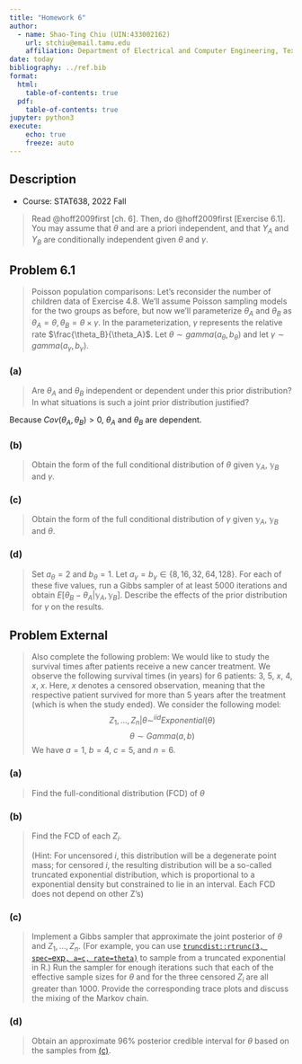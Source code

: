 ```yaml
---
title: "Homework 6"
author: 
  - name: Shao-Ting Chiu (UIN:433002162)
    url: stchiu@email.tamu.edu
    affiliation: Department of Electrical and Computer Engineering, Texas A\&M University
date: today
bibliography: ../ref.bib
format:
  html:
    table-of-contents: true
  pdf:
    table-of-contents: true
jupyter: python3  
execute: 
    echo: true
    freeze: auto
---
```


## Description

- Course: STAT638, 2022 Fall

> Read @hoff2009first [ch. 6].
> Then, do @hoff2009first [Exercise 6.1]. You may assume that $\theta$ and \gamma are a priori independent, and that $Y_A$ and $Y_B$ are conditionally independent given $\theta$ and $\gamma$.

## Problem 6.1

> Poisson population comparisons: Let's reconsider the number of children data of Exercise 4.8. We'll assume Poisson sampling models for the two groups as before, but now we'll parameterize $\theta_A$ and $\theta_B$ as $\theta_A = \theta, \theta_B = \theta\times \gamma$. In the parameterization, $\gamma$ represents the relative rate $\frac{\theta_B}{\theta_A}$. Let $\theta\sim gamma(a_\theta, b_\theta)$ and let $\gamma\sim gamma(a_\gamma, b_\gamma)$.

### (a)
> Are $\theta_A$ and $\theta_B$ independent or dependent under this prior distribution? In what situations is such a joint prior distribution justified?

\begin{align}
    Cov(\theta_A, \theta_B)%
    &= E[\theta_A\theta_B] - E[\theta_A]E[\theta_B]\\
    &= E[\theta \theta\gamma] - E[\theta]E[\theta\gamma]\\ 
    &= E[\theta^2 \gamma] - E[\theta]E[\theta\gamma]\\ 
    &= E[\theta^2]E[\gamma] - E[\theta]^2 E[\gamma]\\ 
    &= E[\gamma](E[\theta^2] - E[\theta]^2)\\ 
    &= E[\gamma]Var[\theta]\\ 
    &= \frac{a_{\gamma}}{b_{\gamma}}\frac{a_{\theta}}{b_{\theta}^2}\\ 
    &\neq 0
\end{align}

Because $Cov(\theta_A, \theta_B) > 0$, $\theta_A$ and $\theta_B$ are dependent.

### (b)
> Obtain the form of the full conditional distribution of $\theta$ given $\mathbb{y}_A$, $\mathbb{y}_B$ and $\gamma$.

\begin{align}
    p(\theta | y_A, y_B, \gamma)%
    &= \frac{p(y_A, y_B, \gamma | \theta)p(\theta)}{p(y_A, y_B, \gamma)}\\
    &\propto p(y_A, y_B, \gamma|\theta)p(\theta)\\ 
    &= p(y_A|y_B, \gamma, \theta)p(y_B |\gamma, \theta)p(\gamma| \theta)p(\theta)p(\theta)\\ 
    &= p(y_A|y_B, \gamma, \theta)p(y_B |\gamma, \theta)p(\gamma| \theta)p(\theta)^2\\ 
    &= \prod_{i = 1}^{n_A} gamma(y_{Ai}; a_{\theta}, b_{\theta})  gamma(\gamma ;a_{\gamma}, b_{\gamma})gamma(\theta, a_{\theta}, b_{\theta})^2
\end{align}

\begin{align}
    p(y_{B1}|\gamma, \theta)%
    &= p(\gamma\theta | \gamma, \theta)\\ 
\end{align}

### (c)
> Obtain the form of the full conditional distribution of $\gamma$ given $\mathbb{y}_A$, $\mathbb{y}_{B}$ and $\theta$.

### (d)
> Set $a_{\theta} = 2$ and $b_{\theta} =1$. Let $a_{\gamma} = b_{\gamma} \in \{8,16,32,64,128\}$. For each of these five values, run a Gibbs sampler of at least $5000$ iterations and obtain $E[\theta_B - \theta_A| \mathbb{y}_A, \mathbb{y}_B]$. Describe the effects of the prior distribution for $\gamma$ on the results.


## Problem External

> Also complete the following problem: We would like to study the survival times after patients receive a new cancer treatment. We observe the following survival times (in years) for $6$ patients: $3$, $5$, $x$, $4$, $x$, $x$. Here, $x$ denotes a censored observation, meaning that the respective patient survived for more than $5$ years after the treatment (which is when the study ended). We consider the following model:
> \begin{equation} 
    Y_i = \begin{cases}
        Z_i, & Z_i \leq c\\ 
        \times, & Z_i > c
    \end{cases}, 
    i = 1, \dots, n
> \end{equation}
> $$Z_1, \dots, Z_n |\theta \sim^{iid} Exponential(\theta)$$
> $$\theta\sim Gamma(a,b)$$
> We have $a=1$, $b=4$, $c=5$, and $n=6$.

### (a)
> Find the full-conditional distribution (FCD) of $\theta$

### (b)
> Find the FCD of each $Z_i$. 
>
> (Hint: For uncensored $i$, this distribution will be a degenerate point mass; for censored $i$, the resulting distribution will be a so-called truncated exponential distribution, which is proportional to a exponential density but constrained to lie in an interval. Each FCD does not depend on other Z's)

### (c) {#sec-e-c}
> Implement a Gibbs sampler that approximate the joint posterior of $\theta$ and $Z_1,\dots, Z_n$.
> (For example, you can use [`truncdist::rtrunc(3, spec=`exp`, a=c, rate=theta)`](https://www.rdocumentation.org/packages/truncdist/versions/1.0-2/topics/rtrunc) to sample from a truncated exponential in R.)
> Run the sampler for enough iterations such that each of the effective sample sizes for $\theta$ and for the three censored $Z_i$ are all greater than $1000$. Provide the corresponding trace plots and discuss the mixing of the Markov chain.


### (d)
> Obtain an approximate $96\%$ posterior credible interval for $\theta$ based on the samples from [(c)](#sec-e-c).